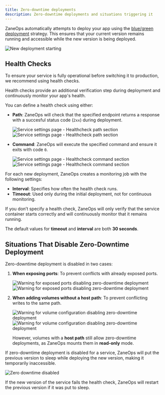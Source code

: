 ```yaml
---
title: Zero-downtime deployments
description: Zero-downtime deployments and situations triggering it
---
```




ZaneOps automatically attempts to deploy your app using the [blue/green deployment](https://en.wikipedia.org/wiki/Blue%E2%80%93green_deployment) strategy.
This ensures that your current version remains running and accessible while the new version is being deployed.

![New deployment starting](https://assets.zaneops.dev/images/new-deployment.png)

## Health Checks

To ensure your service is fully operational before switching it to production, we recommend using health checks.

Health checks provide an additional verification step during deployment and continuously monitor your app's health.

You can define a health check using either: 

- **Path**: ZaneOps will check that the specified endpoint returns a response with a succesful status code (`2xx`) during deployment.

    <img className="block dark:hidden" src="https://assets.zaneops.dev/images/healthcheck-path-light.png" alt="Service settings page - Healthcheck path section" />
    <img className="!hidden dark:!block" src="https://assets.zaneops.dev/images/healthcheck-path-dark.png" alt="Service settings page - Healthcheck path section" />

- **Command**: ZaneOps will execute the specified command and ensure it exits with code `0`.

    <img className="block dark:hidden" src="https://assets.zaneops.dev/images/healthcheck-cmd-light.png" alt="Service settings page - Healthcheck command section" />
    <img className="!hidden dark:!block" src="https://assets.zaneops.dev/images/healthcheck-cmd-dark.png" alt="Service settings page - Healthcheck command section" />

For each new deployment, ZaneOps creates a monitoring job with the following settings:

- **Interval**: Specifies how often the health check runs.
- **Timeout**: Used only during the initial deployment, not for continuous monitoring.



<Aside type="tip" title="Good to Know">  
If you don’t specify a health check, ZaneOps will only verify that the service container starts correctly and will continuously monitor that it remains running.

The default values for **timeout** and **interval** are both **30 seconds**.
</Aside>  


## Situations That Disable Zero-Downtime Deployment

Zero-downtime deployment is disabled in two cases:

1. **When exposing ports**: To prevent conflicts with already exposed ports.

    <img className="block dark:hidden" src="https://assets.zaneops.dev/images/zero-downtime-warning-port-light.png" alt="Warning for exposed ports disabling zero-downtime deployment" />
    <img className="!hidden dark:!block" src="https://assets.zaneops.dev/images/zero-downtime-warning-port-dark.png" alt="Warning for exposed ports disabling zero-downtime deployment" />

2. **When adding volumes without a host path**: To prevent conflicting writes to the same path.

    <img className="block dark:hidden" src="https://assets.zaneops.dev/images/zero-downtime-warning-volume-light.png" alt="Warning for volume configuration disabling zero-downtime deployment" />
    <img className="!hidden dark:!block" src="https://assets.zaneops.dev/images/zero-downtime-warning-volume-dark.png" alt="Warning for volume configuration disabling zero-downtime deployment" />

    However, volumes with a **host path** still allow zero-downtime deployments, as ZaneOps mounts them in **read-only** mode.

If zero-downtime deployment is disabled for a service, ZaneOps will put the previous version to sleep while deploying the new version, making it temporarily inaccessible.

![Zero downtime disabled](https://assets.zaneops.dev/images/zero-downtime-disabled.png)

<Aside type="tip" title="Good to Know">  
If the new version of the service fails the health check, ZaneOps will restart the previous version if it was put to sleep.
</Aside>  
